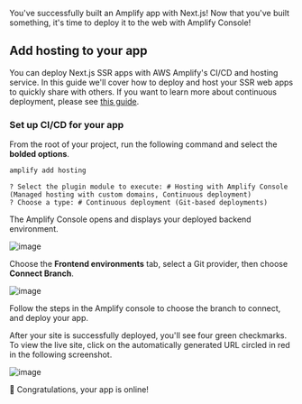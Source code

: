 You've successfully built an Amplify app with Next.js! Now that you've built something, it's time to deploy it to the web with Amplify Console!

## Add hosting to your app
You can deploy Next.js SSR apps with AWS Amplify's CI/CD and hosting service. In this guide we'll cover how to deploy and host your SSR web apps to quickly share with others. If you want to learn more about continuous deployment, please see [this guide](https://docs.aws.amazon.com/amplify/latest/userguide/multi-environments.html#standard).

### Set up CI/CD for your app

From the root of your project, run the following command and select the **bolded options**. 
```bash
amplify add hosting
```

```console
? Select the plugin module to execute: # Hosting with Amplify Console (Managed hosting with custom domains, Continuous deployment)
? Choose a type: # Continuous deployment (Git-based deployments)
```
The Amplify Console opens and displays your deployed backend environment. 

![image](/images/start-nextjs-deploy-1.png)

Choose the **Frontend environments** tab, select a Git provider, then choose **Connect Branch**.

![image](/images/start-nextjs-deploy-2.png)

Follow the steps in the Amplify console to choose the branch to connect, and deploy your app. 

After your site is successfully deployed, you'll see four green checkmarks. To view the live site, click on the automatically generated URL circled in red in the following screenshot.

![image](/images/start-nextjs-deploy-3.png)

👏 Congratulations, your app is online!

